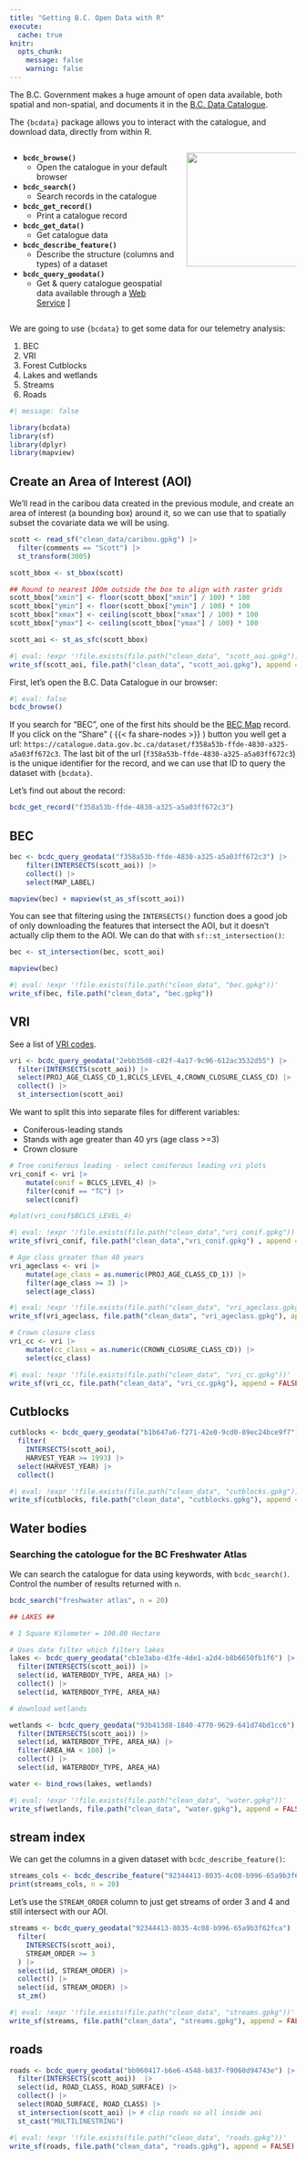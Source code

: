 ```yaml
---
title: "Getting B.C. Open Data with R"
execute: 
  cache: true
knitr:
  opts_chunk:
    message: false
    warning: false
---
```


The B.C. Government makes a huge amount of open data available, both spatial and 
non-spatial, and documents it in the [B.C. Data Catalogue](https://catalogue.data.gov.bc.ca).

The `{bcdata}` package allows you to interact with the catalogue, and download data,
directly from within R.

:::: { .columns }

::: { .column width=60% }

- **`bcdc_browse()`**
  - Open the catalogue in your default browser
- **`bcdc_search()`**
  - Search records in the catalogue
- **`bcdc_get_record()`**
  - Print a catalogue record
- **`bcdc_get_data()`**
  - Get catalogue data
- **`bcdc_describe_feature()`**
  - Describe the structure (columns and types) of a dataset
- **`bcdc_query_geodata()`**
  - Get & query catalogue geospatial data available through a [Web Service](https://www2.gov.bc.ca/gov/content?id=95D78D544B244F34B89223EF06DF74E)
]

:::

::: { .column width=40%}
![](images/bcdata.png){width="200"}


:::
::::

We are going to use `{bcdata}` to get some data for our telemetry analysis:

1. BEC
2. VRI
3. Forest Cutblocks
4. Lakes and wetlands
5. Streams
6. Roads

```r
#| message: false

library(bcdata)
library(sf)
library(dplyr)
library(mapview)
```

## Create an Area of Interest (AOI)

We'll read in the caribou data created in the previous module, and create an 
area of interest (a bounding box) around it, so we can use that to spatially 
subset the covariate data we will be using.

```r
scott <- read_sf("clean_data/caribou.gpkg") |> 
  filter(comments == "Scott") |> 
  st_transform(3005)

scott_bbox <- st_bbox(scott)

## Round to nearest 100m outside the box to align with raster grids
scott_bbox["xmin"] <- floor(scott_bbox["xmin"] / 100) * 100
scott_bbox["ymin"] <- floor(scott_bbox["ymin"] / 100) * 100
scott_bbox["xmax"] <- ceiling(scott_bbox["xmax"] / 100) * 100
scott_bbox["ymax"] <- ceiling(scott_bbox["ymax"] / 100) * 100

scott_aoi <- st_as_sfc(scott_bbox)
```

```r
#| eval: !expr '!file.exists(file.path("clean_data", "scott_aoi.gpkg"))'
write_sf(scott_aoi, file.path("clean_data", "scott_aoi.gpkg"), append = FALSE)
```

First, let's open the B.C. Data Catalogue in our browser:

```r
#| eval: false
bcdc_browse()
```

If you search for "BEC", one of the first hits should be the [BEC Map](https://catalogue.data.gov.bc.ca/dataset/f358a53b-ffde-4830-a325-a5a03ff672c3) record. If you click on the "Share" ( {{< fa share-nodes >}} ) button you well get 
a url: `https://catalogue.data.gov.bc.ca/dataset/f358a53b-ffde-4830-a325-a5a03ff672c3`. The last bit of the url (`f358a53b-ffde-4830-a325-a5a03ff672c3`) is the unique identifier for the record, and we can use that ID to query the dataset with `{bcdata}`.

Let's find out about the record:

```r
bcdc_get_record("f358a53b-ffde-4830-a325-a5a03ff672c3")
```

## BEC

```r
bec <- bcdc_query_geodata("f358a53b-ffde-4830-a325-a5a03ff672c3") |>
    filter(INTERSECTS(scott_aoi)) |> 
    collect() |> 
    select(MAP_LABEL)

mapview(bec) + mapview(st_as_sf(scott_aoi))
```

You can see that filtering using the `INTERSECTS()` function does a good job of 
only downloading the features that intersect the AOI, but it doesn't actually
clip them to the AOI. We can do that with `sf::st_intersection()`:

```r
bec <- st_intersection(bec, scott_aoi)

mapview(bec)
```


```r
#| eval: !expr '!file.exists(file.path("clean_data", "bec.gpkg"))'
write_sf(bec, file.path("clean_data", "bec.gpkg"))
```
 
## VRI

See a list of [VRI codes](https://www2.gov.bc.ca/assets/gov/farming-natural-resources-and-industry/forestry/stewardship/forest-analysis-inventory/data-management/standards/vegcomp_poly_rank1_data_dictionaryv5_2019.pdf).

```r
vri <- bcdc_query_geodata("2ebb35d8-c82f-4a17-9c96-612ac3532d55") |> 
  filter(INTERSECTS(scott_aoi)) |> 
  select(PROJ_AGE_CLASS_CD_1,BCLCS_LEVEL_4,CROWN_CLOSURE_CLASS_CD) |>  
  collect() |> 
  st_intersection(scott_aoi)
```

We want to split this into separate files for different variables:

- Coniferous-leading stands
- Stands with age greater than 40 yrs (age class >=3)
- Crown closure

```r

# Tree coniferous leading - select coniferous leading vri plots
vri_conif <- vri |>  
    mutate(conif = BCLCS_LEVEL_4) |> 
    filter(conif == "TC") |> 
    select(conif)

#plot(vri_conif$BCLCS_LEVEL_4)
```

```r
#| eval: !expr '!file.exists(file.path("clean_data","vri_conif.gpkg"))'
write_sf(vri_conif, file.path("clean_data","vri_conif.gpkg") , append = FALSE)
```

```r
# Age class greater than 40 years
vri_ageclass <- vri |> 
    mutate(age_class = as.numeric(PROJ_AGE_CLASS_CD_1)) |> 
    filter(age_class >= 3) |> 
    select(age_class)
```

```r
#| eval: !expr '!file.exists(file.path("clean_data", "vri_ageclass.gpkg"))'
write_sf(vri_ageclass, file.path("clean_data", "vri_ageclass.gpkg"), append = FALSE)
```

```r
# Crown closure class 
vri_cc <- vri |> 
    mutate(cc_class = as.numeric(CROWN_CLOSURE_CLASS_CD)) |> 
    select(cc_class)
```

```r
#| eval: !expr '!file.exists(file.path("clean_data", "vri_cc.gpkg"))'
write_sf(vri_cc, file.path("clean_data", "vri_cc.gpkg"), append = FALSE)
```
 
## Cutblocks

```r
cutblocks <- bcdc_query_geodata("b1b647a6-f271-42e0-9cd0-89ec24bce9f7") |>
  filter(
    INTERSECTS(scott_aoi), 
    HARVEST_YEAR >= 1993) |>
  select(HARVEST_YEAR) |>
  collect()
```

```r
#| eval: !expr '!file.exists(file.path("clean_data", "cutblocks.gpkg"))'
write_sf(cutblocks, file.path("clean_data", "cutblocks.gpkg"), append = FALSE)
```

## Water bodies

### Searching the catologue for the BC Freshwater Atlas

We can search the catalogue for data using keywords, with `bcdc_search()`. Control
the number of results returned with `n`.

```r
bcdc_search("freshwater atlas", n = 20)
```

```r

## LAKES ##

# 1 Square Kilometer = 100.00 Hectare

# Uses date filter which filters lakes
lakes <- bcdc_query_geodata("cb1e3aba-d3fe-4de1-a2d4-b8b6650fb1f6") |>
  filter(INTERSECTS(scott_aoi)) |>
  select(id, WATERBODY_TYPE, AREA_HA) |>
  collect() |> 
  select(id, WATERBODY_TYPE, AREA_HA)

# download wetlands

wetlands <- bcdc_query_geodata("93b413d8-1840-4770-9629-641d74bd1cc6") |>
  filter(INTERSECTS(scott_aoi)) |>
  select(id, WATERBODY_TYPE, AREA_HA) |>
  filter(AREA_HA < 100) |>
  collect() |> 
  select(id, WATERBODY_TYPE, AREA_HA)

water <- bind_rows(lakes, wetlands)
```

```r
#| eval: !expr '!file.exists(file.path("clean_data", "water.gpkg"))'
write_sf(wetlands, file.path("clean_data", "water.gpkg"), append = FALSE)
```

## stream index

We can get the columns in a given dataset with `bcdc_describe_feature()`:

```r
streams_cols <- bcdc_describe_feature("92344413-8035-4c08-b996-65a9b3f62fca")
print(streams_cols, n = 20)
```

Let's use the `STREAM_ORDER` column to just get streams of order 3 and 4
and still intersect with our AOI.

```r
streams <- bcdc_query_geodata("92344413-8035-4c08-b996-65a9b3f62fca") |>
  filter(
    INTERSECTS(scott_aoi), 
    STREAM_ORDER >= 3
  ) |>
  select(id, STREAM_ORDER) |>
  collect() |> 
  select(id, STREAM_ORDER) |>
  st_zm()
```

```r
#| eval: !expr '!file.exists(file.path("clean_data", "streams.gpkg"))'
write_sf(streams, file.path("clean_data", "streams.gpkg"), append = FALSE)
```

## roads

```r
roads <- bcdc_query_geodata("bb060417-b6e6-4548-b837-f9060d94743e") |> 
  filter(INTERSECTS(scott_aoi))  |> 
  select(id, ROAD_CLASS, ROAD_SURFACE) |> 
  collect() |> 
  select(ROAD_SURFACE, ROAD_CLASS) |> 
  st_intersection(scott_aoi) |> # clip roads so all inside aoi
  st_cast("MULTILINESTRING")
```

```r
#| eval: !expr '!file.exists(file.path("clean_data", "roads.gpkg"))'
write_sf(roads, file.path("clean_data", "roads.gpkg"), append = FALSE)
```
